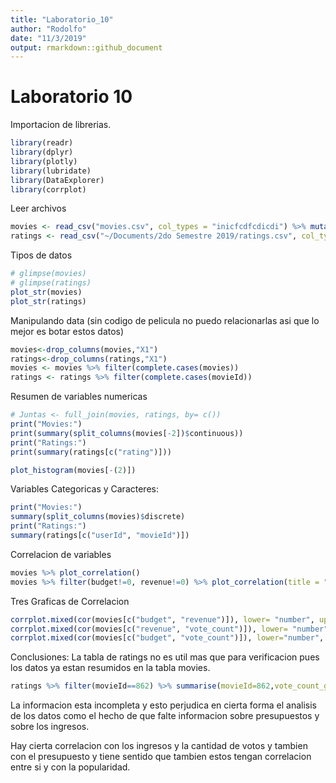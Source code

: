 ```yaml
---
title: "Laboratorio_10"
author: "Rodolfo"
date: "11/3/2019"
output: rmarkdown::github_document
---
```

# Laboratorio 10
Importacion de librerias.
```r
library(readr)
library(dplyr)
library(plotly)
library(lubridate)
library(DataExplorer)
library(corrplot)
```


Leer archivos
```r
movies <- read_csv("movies.csv", col_types = "inicfcdfcdicdi") %>% mutate(release_date= mdy(release_date))
ratings <- read_csv("~/Documents/2do Semestre 2019/ratings.csv", col_types = "icidc")
```

Tipos de datos
```r
# glimpse(movies)
# glimpse(ratings)
plot_str(movies)
plot_str(ratings)
```
Manipulando data
(sin codigo de pelicula no puedo relacionarlas asi que lo mejor es botar estos datos)
```r
movies<-drop_columns(movies,"X1")
ratings<-drop_columns(ratings,"X1")
movies <- movies %>% filter(complete.cases(movies))
ratings <- ratings %>% filter(complete.cases(movieId))
```


Resumen de variables numericas
```r
# Juntas <- full_join(movies, ratings, by= c())
print("Movies:")
print(summary(split_columns(movies[-2])$continuous))
print("Ratings:")
print(summary(ratings[c("rating")]))
```
```r
plot_histogram(movies[-(2)])
```


Variables Categoricas y Caracteres:
```r
print("Movies:")
summary(split_columns(movies)$discrete)
print("Ratings:")
summary(ratings[c("userId", "movieId")])
```

Correlacion de variables
```r
movies %>% plot_correlation()
movies %>% filter(budget!=0, revenue!=0) %>% plot_correlation(title = "Sin valores de cero")
```

Tres Graficas de Correlacion
```r
corrplot.mixed(cor(movies[c("budget", "revenue")]), lower= "number", upper = "col")
corrplot.mixed(cor(movies[c("revenue", "vote_count")]), lower= "number", upper = "col")
corrplot.mixed(cor(movies[c("budget", "vote_count")]), lower="number", upper = "col")
```

Conclusiones:
La tabla de ratings no es util mas que para verificacion pues los datos ya estan resumidos en la tabla movies. 
```r
ratings %>% filter(movieId==862) %>% summarise(movieId=862,vote_count_generado=n(), vote_average_generado=mean(rating)*2) %>% left_join(movies, by= c("movieId"="id"))
```

La informacion esta incompleta y esto perjudica en cierta forma el analisis de los datos como el hecho de que falte informacion sobre presupuestos y sobre los ingresos.

Hay cierta correlacion con los ingresos y la cantidad de votos y tambien con el presupuesto y tiene sentido que tambien estos tengan correlacion entre si y con la popularidad.







